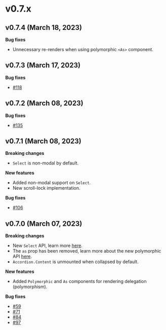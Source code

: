 # v0.7.x

## v0.7.4 (March 18, 2023)

**Bug fixes**

- Unnecessary re-renders when using polymorphic `<As>` component.

## v0.7.3 (March 17, 2023)

**Bug fixes**

- [#118](https://github.com/kobaltedev/kobalte/pull/118)

## v0.7.2 (March 08, 2023)

**Bug fixes**

- [#135](https://github.com/kobaltedev/kobalte/pull/135)

## v0.7.1 (March 08, 2023)

**Breaking changes**

- `Select` is non-modal by default.

**New features**

- Added non-modal support on `Select`.
- New scroll-lock implementation.

**Bug fixes**

- [#106](https://github.com/kobaltedev/kobalte/issues/106)

## v0.7.0 (March 07, 2023)

**Breaking changes**

- New `Select` API, learn more [here](/docs/core/components/select).
- The `as` prop has been removed, learn more about the new polymorphic API [here](/docs/core/overview/polymorphism).
- `Accordion.Content` is unmounted when collapsed by default.

**New features**

- Added `Polymorphic` and `As` components for rendering delegation (polymorphism).

**Bug fixes**

- [#59](https://github.com/kobaltedev/kobalte/issues/59)
- [#71](https://github.com/kobaltedev/kobalte/issues/71)
- [#84](https://github.com/kobaltedev/kobalte/issues/84)
- [#97](https://github.com/kobaltedev/kobalte/issues/97)
